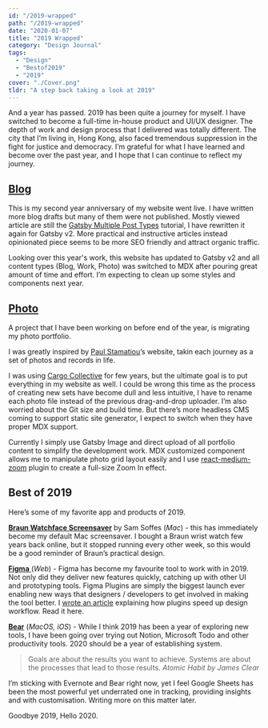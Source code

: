 ```yaml
---
id: "/2019-wrapped"
path: "/2019-wrapped"
date: "2020-01-07"
title: "2019 Wrapped"
category: "Design Journal"
tags:
  - "Design"
  - "Bestof2019"
  - "2019"
cover: "./Cover.png"
tldr: "A step back taking a look at 2019"
---
```


And a year has passed. 2019 has been quite a journey for myself. I have switched to become a full-time in-house product and UI/UX designer. The depth of work and design process that I delivered was totally different. The city that I’m living in, Hong Kong, also faced tremendous suppression in the fight for justice and democracy. I’m grateful for what I have learned and become over the past year, and I hope that I can continue to reflect my journey. 

## [Blog](http://www.desktopofsamuel.com/blog)
This is my second year anniversary of my website went live. I have written more blog drafts but many of them were not published. Mostly viewed article are still the [Gatsby Multiple Post Types](https://desktopofsamuel.com/gatsby-website-with-multiple-post-types) tutorial, I have rewritten it again for Gatsby v2. More practical and instructive articles instead opinionated piece seems to be more SEO friendly and attract organic traffic.

Looking over this year's work, this website has updated to Gatsby v2 and all content types (Blog, Work, Photo) was switched to MDX after pouring great amount of time and effort. I’m expecting to clean up some styles and components next year. 

## [Photo](http://www.desktopofsamuel.com/photo)
A project that I have been working on before end of the year, is migrating my photo portfolio. 

I was greatly inspired by [Paul Stamatiou](https://paulstamatiou.com/photos/)’s website, takin each journey as a set of photos and records in life. 

I was using [Cargo Collective](http://cargocollective.com/) for few years, but the ultimate goal is to put everything in my website as well. I could be wrong this time as the process of creating new sets have become dull and less intuitive, I have to rename each photo file instead of the previous drag-and-drop uploader. I’m also worried about the Git size and build time. But there’s more headless CMS coming to support static site generator, I expect to switch when they have proper MDX support. 

Currently I simply use Gatsby Image and direct upload of all portfolio content to simplify the development work. MDX customized component allows me to manipulate photo grid layout easily and I use [react-medium-zoom](https://www.npmjs.com/package/react-medium-zoom) plugin to create a full-size Zoom In effect. 

## Best of 2019

Here’s some of my favorite app and products of 2019.

[**Braun Watchface Screensaver**](https://github.com/soffes/Clock.saver?ref=desktopofsamuel) by Sam Soffes (*Mac*) - this has immediately become my default Mac screensaver. I bought a Braun wrist watch few years back online, but it stopped running every other week, so this would be a good reminder of Braun’s practical design.

[**Figma** ](www.figma.com)(*Web*) - Figma has become my favourite tool to work with in 2019. Not only did they deliver new features quickly, catching up with other UI and prototyping tools. Figma Plugins are simply the biggest launch ever enabling new ways that designers / developers to get involved in making the tool better. I [wrote an article](https://desktopofsamuel.com/thanks-to-figma-plugins-automated-work-spares-more-time-for-design) explaining how plugins speed up design workflow. Read it here. 

[**Bear**](https://bear.app/) (*MacOS, iOS*) - While I think 2019 has been a year of exploring new tools, I have been going over trying out Notion, Microsoft Todo and other productivity tools. 2020 should be a year of establishing system.

>Goals are about the results you want to achieve. Systems are about the processes that lead to those results.
<cite>Atomic Habit by James Clear</cite>

I’m sticking with Evernote and Bear right now, yet I feel Google Sheets has been the most powerful yet underrated one in tracking, providing insights and with customisation. Writing more on this matter later.

Goodbye 2019, Hello 2020.

